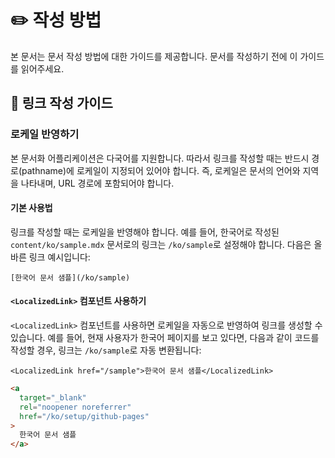 # ✏️ 작성 방법

본 문서는 문서 작성 방법에 대한 가이드를 제공합니다. 문서를 작성하기 전에 이 가이드를 읽어주세요.

## 🔗 링크 작성 가이드

###  로케일 반영하기

본 문서화 어플리케이션은 다국어를 지원합니다. 따라서 링크를 작성할 때는 반드시 경로(pathname)에 로케일이 지정되어 있어야 합니다.
즉, 로케일은 문서의 언어와 지역을 나타내며, URL 경로에 포함되어야 합니다.

#### 기본 사용법

링크를 작성할 때는 로케일을 반영해야 합니다.
예를 들어, 한국어로 작성된 `content/ko/sample.mdx` 문서로의 링크는 `/ko/sample`로 설정해야 합니다.
다음은 올바른 링크 예시입니다:

```mdx
[한국어 문서 샘플](/ko/sample)
```

#### `<LocalizedLink>` 컴포넌트 사용하기

`<LocalizedLink>` 컴포넌트를 사용하면 로케일을 자동으로 반영하여 링크를 생성할 수 있습니다.
예를 들어, 현재 사용자가 한국어 페이지를 보고 있다면, 다음과 같이 코드를 작성할 경우,
링크는 `/ko/sample`로 자동 변환됩니다:

```mdx filename="link-usage.mdx"
<LocalizedLink href="/sample">한국어 문서 샘플</LocalizedLink>
```

```html filename="rendered-link.html"
<a
  target="_blank"
  rel="noopener noreferrer"
  href="/ko/setup/github-pages"
>
  한국어 문서 샘플
</a>
```
